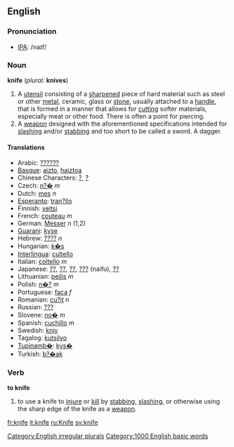 ==English==
=== Pronunciation ===
*[[w:IPA|IPA]]: /naɪf/

=== Noun ===
'''knife''' (''plural:'' '''knives''')

#A [[utensil]] consisting of a [[sharpen]]ed piece of hard material such as steel or other [[metal]], ceramic, glass or [[stone]], usually attached to a [[handle]], that is formed in a manner that allows for [[cut]]ting softer materials, especially meat or other food.  There is often a point for piercing.
#A [[weapon]] designed with the aforementioned specifications intended for [[slash]]ing and/or [[stab]]bing and too short to be called a sword.  A dagger.

==== Translations ====
*Arabic: [[??????]]
*[[Basque]]: [[aizto]], [[haiztoa]]
*Chinese Characters: [[?]], [[?]]
*Czech: [[n?�]] ''m''
*Dutch: [[mes]] ''n''
*[[Esperanto]]: [[tran?ilo]]
*Finnish: [[veitsi]]
*French: [[couteau]] ''m''
*German: [[Messer]] ''n'' (1,2)
*[[Guarani]]: [[kyse]]
*Hebrew: [[????]] ''n''
*Hungarian: [[k�s]]
*[[Interlingua]]: [[cultello]]
*Italian: [[coltello]] ''m''
*Japanese: [[??]], [[??]], [[??]], [[???]] (naifu), [[??]]
*Lithuanian: [[peilis]] ''m''
*Polish: [[n�?]] ''m''
*Portuguese: [[faca]] ''f''
*Romanian: [[cu?it]] ''n''
*Russian: [[???]]
*Slovene: [[no�]] ''m''
*Spanish: [[cuchillo]] ''m''
*Swedish: [[kniv]]
*Tagalog: [[kutsilyo]]
*[[Tupinamb�]]: [[kys�]]
*Turkish: [[b?�ak]]

=== Verb ===
'''to knife'''
# to use a knife to [[injure]] or [[kill]] by [[stab]]bing, [[slash]]ing, or otherwise using the sharp edge of the knife as a [[weapon]].

[[Category:English irregular plurals]]
[[Category:1000 English basic words]]

[[fr:knife]]
[[it:knife]]
[[ru:Knife]]
[[sv:knife]]